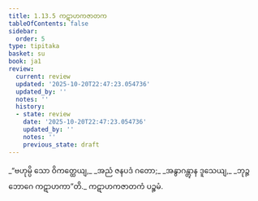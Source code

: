 ```yaml
---
title: 1.13.5 ကဋာဟကဇာတက
tableOfContents: false
sidebar:
  order: 5
type: tipitaka
basket: su
book: ja1
review:
  current: review
  updated: '2025-10-20T22:47:23.054736'
  updated_by: ''
  notes: ''
  history:
  - state: review
    date: '2025-10-20T22:47:23.054736'
    updated_by: ''
    notes: ''
    previous_state: draft
---
```



<DynamicBreadcrumb />


<ReviewStatus review={frontmatter.review} showDetails={true} />

<HypothesisAnnotation frontmatter={frontmatter} />

<Division number="125" book="ja1" e="ch" v="22" p="29">

<Paragraph number="277" type="verses" book="ja1">
_“ဗဟုမ္ပိ သော ဝိကတ္ထေယျ,_  
_အညံ ဇနပဒံ ဂတော;_  
_အနွာဂန္တွာန ဒူသေယျ,_  
_ဘုဉ္ဇ ဘောဂေ ကဋာဟကာ”တိ._  


</Paragraph>
</Division>

<Paragraph number="278" type="center" book="ja1">
ကဋာဟကဇာတကံ ပဉ္စမံ.
</Paragraph>